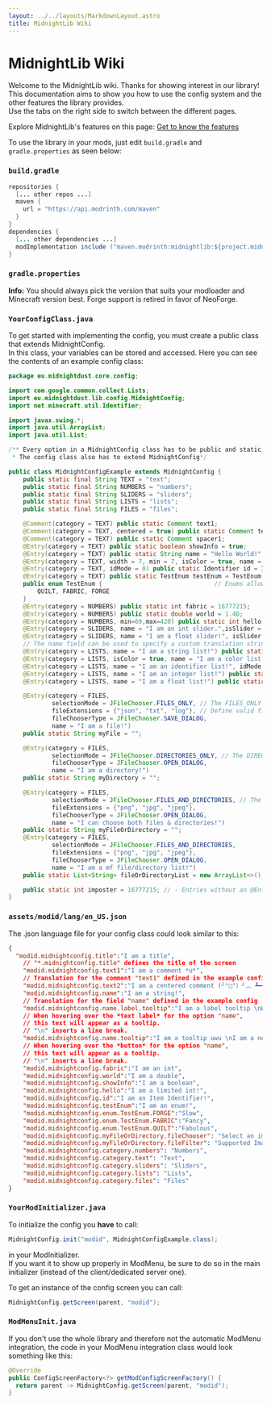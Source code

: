 ```yaml
---
layout: ../../layouts/MarkdownLayout.astro
title: MidnightLib Wiki
---
```



# MidnightLib Wiki

Welcome to the MidnightLib wiki. Thanks for showing interest in our library!  
This documentation aims to show you how to use the config system and the other features the library provides.  
Use the tabs on the right side to switch between the different pages.

Explore MidnightLib's features on this page:
[Get to know the features](/midnightlib)

To use the library in your mods, just edit `build.gradle` and `gradle.properties` as seen below:
### `build.gradle`
```java
repositories {
  [... other repos ...]
  maven {
    url = "https://api.modrinth.com/maven"
  }
}
dependencies {  
  [... other dependencies ...]  
  modImplementation include ("maven.modrinth:midnightlib:${project.midnightlib_version}")  
}
```
### `gradle.properties`
<GradleVersionInfo modid='midnightlib' />

<Notification type="info">
  <Icon name="ion:information-circle-outline" />
  <p>
    <strong>Info:</strong> You should always pick the version that suits your modloader and Minecraft version best.  
    Forge support is retired in favor of NeoForge.
  </p>
</Notification>  

### `YourConfigClass.java`
To get started with implementing the config, you must create a public class that extends MidnightConfig.  
In this class, your variables can be stored and accessed. Here you can see the contents of an example config class:
```java
package eu.midnightdust.core.config;

import com.google.common.collect.Lists;
import eu.midnightdust.lib.config.MidnightConfig;
import net.minecraft.util.Identifier;

import javax.swing.*;
import java.util.ArrayList;
import java.util.List;

/** Every option in a MidnightConfig class has to be public and static, so we can access it from other classes.
 * The config class also has to extend MidnightConfig*/

public class MidnightConfigExample extends MidnightConfig {
    public static final String TEXT = "text";
    public static final String NUMBERS = "numbers";
    public static final String SLIDERS = "sliders";
    public static final String LISTS = "lists";
    public static final String FILES = "files";

    @Comment(category = TEXT) public static Comment text1;                       // Comments are rendered like an option without a button and are excluded from the config file
    @Comment(category = TEXT, centered = true) public static Comment text2;      // Centered comments are the same as normal ones - just centered!
    @Comment(category = TEXT) public static Comment spacer1;                     // Comments containing the word "spacer" will just appear as a blank line
    @Entry(category = TEXT) public static boolean showInfo = true;               // Example for a boolean option
    @Entry(category = TEXT) public static String name = "Hello World!";          // Example for a string option, which is in a category!
    @Entry(category = TEXT, width = 7, min = 7, isColor = true, name = "I am a color!") public static String titleColor = "#ffffff"; // The isColor property adds a color chooser for a hexadecimal color
    @Entry(category = TEXT, idMode = 0) public static Identifier id = Identifier.ofVanilla("diamond");          // Example for an identifier with matching items displayed next to it!
    @Entry(category = TEXT) public static TestEnum testEnum = TestEnum.FABRIC;   // Example for an enum option
    public enum TestEnum {                               // Enums allow the user to cycle through predefined options
        QUILT, FABRIC, FORGE
    }
    @Entry(category = NUMBERS) public static int fabric = 16777215;                 // Example for an int option
    @Entry(category = NUMBERS) public static double world = 1.4D;                   // Example for a double option
    @Entry(category = NUMBERS, min=69,max=420) public static int hello = 420;   // - The entered number has to be larger than 69 and smaller than 420
    @Entry(category = SLIDERS, name = "I am an int slider.",isSlider = true, min = 0, max = 100) public static int intSlider = 35; // Int fields can also be displayed as a Slider
    @Entry(category = SLIDERS, name = "I am a float slider!", isSlider = true, min = 0f, max = 1f, precision = 1000) public static float floatSlider = 0.24f; // And so can floats! Precision defines the amount of decimal places
    // The name field can be used to specify a custom translation string or plain text
    @Entry(category = LISTS, name = "I am a string list!") public static List<String> stringList = Lists.newArrayList("String1", "String2"); // Array String Lists are also supported
    @Entry(category = LISTS, isColor = true, name = "I am a color list!") public static List<String> colorList = Lists.newArrayList("#ac5f99", "#11aa44"); // Lists also support colors
    @Entry(category = LISTS, name = "I am an identifier list!", idMode = 1) public static List<Identifier> idList = Lists.newArrayList(Identifier.ofVanilla("dirt")); // A list of block identifiers
    @Entry(category = LISTS, name = "I am an integer list!") public static List<Integer> intList = Lists.newArrayList(69, 420);
    @Entry(category = LISTS, name = "I am a float list!") public static List<Float> floatList = Lists.newArrayList(4.1f, -1.3f, -1f);

    @Entry(category = FILES,
            selectionMode = JFileChooser.FILES_ONLY, // The FILES_ONLY selectionMode adds a file picker button
            fileExtensions = {"json", "txt", "log"}, // Define valid file extensions
            fileChooserType = JFileChooser.SAVE_DIALOG,
            name = "I am a file!")
    public static String myFile = "";

    @Entry(category = FILES,
            selectionMode = JFileChooser.DIRECTORIES_ONLY, // The DIRECTORIES_ONLY selectionMode adds a directory picker button
            fileChooserType = JFileChooser.OPEN_DIALOG,
            name = "I am a directory!")
    public static String myDirectory = "";

    @Entry(category = FILES,
            selectionMode = JFileChooser.FILES_AND_DIRECTORIES, // The FILES_AND_DIRECTORIES selectionMode adds a file or directory picker button
            fileExtensions = {"png", "jpg", "jpeg"},
            fileChooserType = JFileChooser.OPEN_DIALOG,
            name = "I can choose both files & directories!")
    public static String myFileOrDirectory = "";
    @Entry(category = FILES,
            selectionMode = JFileChooser.FILES_AND_DIRECTORIES,
            fileExtensions = {"png", "jpg", "jpeg"},
            fileChooserType = JFileChooser.OPEN_DIALOG,
            name = "I am a mf file/directory list!")
    public static List<String> fileOrDirectoryList = new ArrayList<>(); // Yes, that's right – you can even have lists of files/directories

    public static int imposter = 16777215; // - Entries without an @Entry or @Comment annotation are ignored
}
```
### `assets/modid/lang/`**`en_US.json`**
The .json language file for your config class could look similar to this:
```json
{
  "modid.midnightconfig.title":"I am a title",
	// "*.midnightconfig.title" defines the title of the screen
	"modid.midnightconfig.text1":"I am a comment *u*",
	// Translation for the comment "text1" defined in the example config
	"modid.midnightconfig.text2":"I am a centered comment (╯°□°）╯︵ ┻━┻",
	"modid.midnightconfig.name":"I am a string!",
	// Translation for the field "name" defined in the example config
	"modid.midnightconfig.name.label.tooltip":"I am a label tooltip \nWohoo!",
	// When hovering over the *text label* for the option "name",
	// this text will appear as a tooltip.
	// "\n" inserts a line break.
	"modid.midnightconfig.name.tooltip":"I am a tooltip uwu \nI am a new line",
	// When hovering over the *button* for the option "name",
	// this text will appear as a tooltip.
	// "\n" inserts a line break.
	"modid.midnightconfig.fabric":"I am an int",
	"modid.midnightconfig.world":"I am a double",
	"modid.midnightconfig.showInfo":"I am a boolean",
	"modid.midnightconfig.hello":"I am a limited int!",
	"modid.midnightconfig.id":"I am an Item Identifier!",
	"modid.midnightconfig.testEnum":"I am an enum!",
	"modid.midnightconfig.enum.TestEnum.FORGE":"Slow",
	"modid.midnightconfig.enum.TestEnum.FABRIC":"Fancy",
	"modid.midnightconfig.enum.TestEnum.QUILT":"Fabulous",
	"modid.midnightconfig.myFileOrDirectory.fileChooser": "Select an image or directory",
	"modid.midnightconfig.myFileOrDirectory.fileFilter": "Supported Images (.png, .jpg, .jpeg)",
	"modid.midnightconfig.category.numbers": "Numbers",
	"modid.midnightconfig.category.text": "Text",
	"modid.midnightconfig.category.sliders": "Sliders",
	"modid.midnightconfig.category.lists": "Lists",
	"modid.midnightconfig.category.files": "Files"
}
```

### `YourModInitializer.java`
To initialize the config you **have** to call:
```java 
MidnightConfig.init("modid", MidnightConfigExample.class);
```
in your ModInitializer.  
If you want it to show up properly in ModMenu, be sure to do so in the main initializer (instead of the client/dedicated server one).  

To get an instance of the config screen you can call:
```java 
MidnightConfig.getScreen(parent, "modid");
```

### `ModMenuInit.java`
If you don't use the whole library and therefore not the automatic ModMenu integration, the code in your ModMenu integration class would look something like this:
```java 
@Override
public ConfigScreenFactory<?> getModConfigScreenFactory() {
  return parent -> MidnightConfig.getScreen(parent, "modid");
}
```